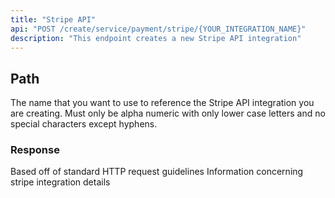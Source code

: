 ```yaml
---
title: "Stripe API"
api: "POST /create/service/payment/stripe/{YOUR_INTEGRATION_NAME}"
description: "This endpoint creates a new Stripe API integration"
---
```


## Path

<ParamField path="YOUR_INTEGRATION_NAME" type="string" required>
  The name that you want to use to reference the Stripe API integration you are creating. Must only be alpha numeric with only lower case letters and no special characters except hyphens.
</ParamField>

### Response

<ResponseField name="statusCode" type="number">
  Based off of standard HTTP request guidelines
</ResponseField>

<ResponseField name="body" type="object">
  Information concerning stripe integration details
</ResponseField>